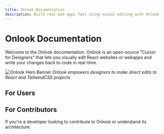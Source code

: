 ---
title: Onlook Documentation
description: Build real web apps fast using visual editing with Onlook
---

# Onlook Documentation

Welcome to the Onlook documentation. Onlook is an open-source "Cursor for Designers" that lets you visually edit React websites or webapps and write your changes back to code in real-time.

![Onlook Hero Banner](/images/hero-banner.png)
*Onlook empowers designers to make direct edits to React and TailwindCSS projects*

## For Users

<Cards>
  <Card title="Getting Started" href="/docs" />
  <Card title="User Guide" href="/docs/user-guide" />
  <Card title="Features" href="/docs/features" />
  <Card title="Tutorials" href="/docs/tutorials" />
  <Card title="FAQ" href="/docs/faq" />
</Cards>

## For Contributors

If you're a developer looking to contribute to Onlook or understand its architecture:

<Cards>
  <Card title="Running Locally" href="/docs/developer/running-locally" />
  <Card title="Architecture" href="/docs/developer/architecture" />
  <Card title="Contributing" href="/docs/developer/contributing" />
</Cards>
